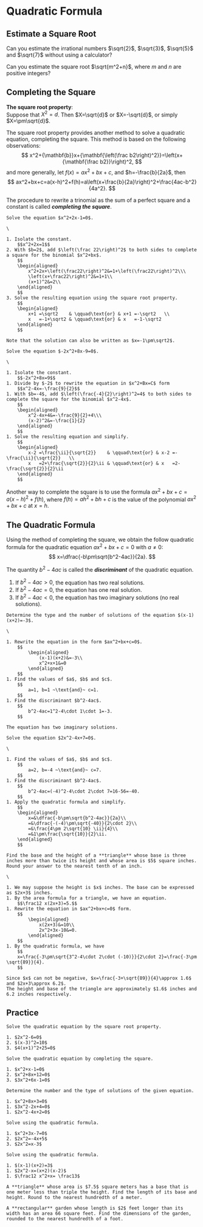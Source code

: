 # Quadratic Formula

## Estimate a Square Root

::: {.rmdthink}

Can you estimate the irrational numbers $\sqrt{2}$, $\sqrt{3}$, $\sqrt{5}$ and $\sqrt{7}$ without using a calculator?

Can you estimate the square root $\sqrt{m^2+n}$, where $m$ and $n$ are positive integers?

:::

## Completing the Square

**The square root property**:\
Suppose that $X^2=d$. Then $X=\sqrt{d}$ or $X=-\sqrt{d}$, or simply $X=\pm\sqrt{d}$.

The square root property provides another method to solve a quadratic equation, completing the square. This method is based on the following observations:
$$
x^2+{\mathbf{b}}x+{\mathbf{\left(\frac b2\right)^2}}=\left(x+{\mathbf{\frac b2}}\right)^2,
$$
and more generally, let $f(x)=ax^2+bx+c$, and $h=-\frac{b}{2a}$, then
$$
ax^2+bx+c=a(x-h)^2+f(h)=a\left(x+\frac{b}{2a}\right)^2+\frac{4ac-b^2}{4a^2}.
$$

The procedure to rewrite a trinomial as the sum of a perfect square and a constant is called ***completing the square***.

```example

Solve the equation $x^2+2x-1=0$.

```

```solution
\

1. Isolate the constant.
    $$x^2+2x=1$$
2. With $b=2$, add $\left(\frac 22\right)^2$ to both sides to complete a square for the binomial $x^2+bx$.
    $$
    \begin{aligned}
        x^2+2x+\left(\frac22\right)^2&=1+\left(\frac22\right)^2\\\
        \left(x+\frac22\right)^2&=1+1\\
        (x+1)^2&=2\\
    \end{aligned}
    $$
3. Solve the resulting equation using the square root property.
    $$
    \begin{aligned}
        x+1 =\sqrt2    & \qquad\text{or} & x+1 =-\sqrt2   \\
        x   =-1+\sqrt2 & \qquad\text{or} & x   =-1-\sqrt2
    \end{aligned}
    $$

Note that the solution can also be written as $x=-1\pm\sqrt2$.

```

```example

Solve the equation $-2x^2+8x-9=0$.

```

```solution
\

1. Isolate the constant.
    $$-2x^2+8x=9$$
1. Divide by $-2$ to rewrite the equation in $x^2+Bx=C$ form
    $$x^2-4x=-\frac{9}{2}$$
1. With $b=-4$, add $\left(\frac{-4}{2}\right)^2=4$ to both sides to complete the square for the binomial $x^2-4x$.
    $$
    \begin{aligned}
        x^2-4x+4&=-\frac{9}{2}+4\\\
        (x-2)^2&=-\frac{1}{2}
    \end{aligned}
    $$
1. Solve the resulting equation and simplify.
    $$
    \begin{aligned}
        x-2 =\frac{\ii}{\sqrt{2}}    & \qquad\text{or} & x-2 =-\frac{\ii}{\sqrt{2}}   \\
        x   =2+\frac{\sqrt{2}}{2}\ii & \qquad\text{or} & x   =2-\frac{\sqrt{2}}{2}\ii
    \end{aligned}
    $$

```

::: {.rmdtip}

Another way to complete the square is to use the formula $ax^2+bx+c=a(x-h)^2+f(h)$, where $f(h)=ah^2+bh+c$ is the value of the polynomial $ax^2+bx+c$ at $x=h$.

:::

## The Quadratic Formula

Using the method of completing the square, we obtain the follow quadratic formula for the quadratic equation $ax^2+bx+c=0$ with $a\neq 0$:
$$
    x=\dfrac{-b\pm\sqrt{b^2-4ac}}{2a}.
$$

The quantity $b^2-4ac$ is called the ***discriminant*** of the quadratic equation.

1. If $b^2-4ac>0$, the equation has two real solutions.
1. If $b^2-4ac=0$, the equation has one real solution.
1. If $b^2-4ac<0$, the equation has two imaginary solutions (no real solutions).

```example

Determine the type and the number of solutions of the equation $(x-1)(x+2)=-3$.

```

```solution
\

1. Rewrite the equation in the form $ax^2+bx+c=0$.
    $$
        \begin{aligned}
            (x-1)(x+2)&=-3\\
            x^2+x+1&=0
        \end{aligned}
    $$
1. Find the values of $a$, $b$ and $c$.
    $$
        a=1, b=1 ~\text{and}~ c=1.
    $$
1. Find the discriminant $b^2-4ac$.
    $$
        b^2-4ac=1^2-4\cdot 1\cdot 1=-3.
    $$

The equation has two imaginary solutions.

```

```example

Solve the equation $2x^2-4x+7=0$.

```

```solution
\

1. Find the values of $a$, $b$ and $c$.
    $$
        a=2, b=-4 ~\text{and}~ c=7.
    $$
1. Find the discriminant $b^2-4ac$.
    $$
        b^2-4ac=(-4)^2-4\cdot 2\cdot 7=16-56=-40.
    $$
1. Apply the quadratic formula and simplify.
    $$
    \begin{aligned}
        x=&\dfrac{-b\pm\sqrt{b^2-4ac}}{2a}\\
        =&\dfrac{-(-4)\pm\sqrt{-40}}{2\cdot 2}\\
        =&\frac{4\pm 2\sqrt{10} \ii}{4}\\
        =&1\pm\frac{\sqrt{10}}{2}\ii.
    \end{aligned}
    $$

```

```example

Find the base and the height of a **triangle** whose base is three inches more than twice its height and whose area is $5$ square inches. Round your answer to the nearest tenth of an inch.

```

```solution
\

1. We may suppose the height is $x$ inches. The base can be expressed as $2x+3$ inches.
1. By the area formula for a triangle, we have an equation.
    $$\frac12 x(2x+3)=5.$$
1. Rewrite the equation in $ax^2+bx+c=0$ form.
    $$
        \begin{aligned}
            x(2x+3)&=10\\
            2x^2+3x-10&=0.
        \end{aligned}
    $$
1. By the quadratic formula, we have
    $$
    x=\frac{-3\pm\sqrt{3^2-4\cdot 2\cdot (-10)}}{2\cdot 2}=\frac{-3\pm \sqrt{89}}{4}.
    $$

Since $x$ can not be negative, $x=\frac{-3+\sqrt{89}}{4}\approx 1.6$ and $2x+3\approx 6.2$.
The height and base of the triangle are approximately $1.6$ inches and 6.2 inches respectively.

```

\newpage

## Practice

```exercise

Solve the quadratic equation by the square root property.

1. $2x^2-6=0$
2. $(x-3)^2=10$
3. $4(x+1)^2+25=0$

```

```exercise

Solve the quadratic equation by completing the square.

1. $x^2+x-1=0$
2. $x^2+8x+12=0$
3. $3x^2+6x-1=0$

```

```exercise

Determine the number and the type of solutions of the given equation.

1. $x^2+8x+3=0$
1. $3x^2-2x+4=0$
1. $2x^2-4x+2=0$

```

```exercise

Solve using the quadratic formula.

1. $x^2+3x-7=0$
2. $2x^2=-4x+5$
3. $2x^2=x-3$

```

```exercise

Solve using the quadratic formula.

1. $(x-1)(x+2)=3$
1. $2x^2-x=(x+2)(x-2)$
1. $\frac12 x^2+x= \frac13$

```

```exercise

A **triangle** whose area is $7.5$ square meters has a base that is one meter less than triple the height. Find the length of its base and height. Round to the nearest hundredth of a meter.

```

```exercise

A **rectangular** garden whose length is $2$ feet longer than its width has an area 66 square feet. Find the dimensions of the garden, rounded to the nearest hundredth of a foot.

```
